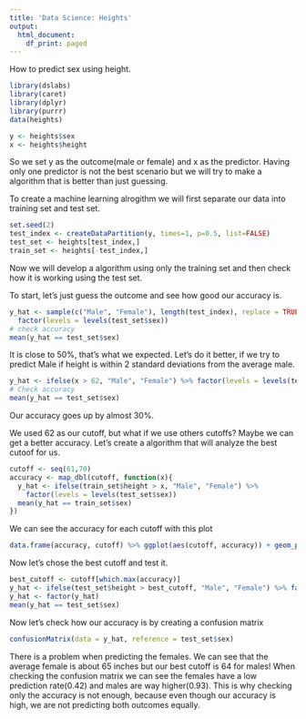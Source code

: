 ```yaml
---
title: 'Data Science: Heights'
output:
  html_document:
    df_print: paged
---
```


How to predict sex using height.

```r
library(dslabs)
library(caret)
library(dplyr)
library(purrr)
data(heights)

y <- heights$sex
x <- heights$height
```

So we set y as the outcome(male or female) and x as the predictor. Having only one predictor is not the best scenario but we will try to make a algorithm that is better than just guessing.

To create a machine learning alrogithm we will first separate our data into training set and test set.
```r
set.seed(2)
test_index <- createDataPartition(y, times=1, p=0.5, list=FALSE)
test_set <- heights[test_index,]
train_set <- heights[-test_index,]
```
Now we will develop a algorithm using only the training set and then check how it is working using the test set.

To start, let's just guess the outcome and see how good our accuracy is.

```r
y_hat <- sample(c("Male", "Female"), length(test_index), replace = TRUE) %>%
  factor(levels = levels(test_set$sex))
# check accuracy
mean(y_hat == test_set$sex)
```

It is close to 50%, that's what we expected. Let's do it better, if we try to predict Male if height is within 2 standard deviations from the average male.

```r
y_hat <- ifelse(x > 62, "Male", "Female") %>% factor(levels = levels(test_set$sex))
# Check accuracy
mean(y_hat == test_set$sex)
```
Our accuracy goes up by almost 30%.

We used 62 as our cutoff, but what if we use others cutoffs? Maybe we can get a better accuracy. Let's create a algorithm that will analyze the best cutoof for us.

```r
cutoff <- seq(61,70)
accuracy <- map_dbl(cutoff, function(x){
  y_hat <- ifelse(train_set$height > x, "Male", "Female") %>% 
    factor(levels = levels(test_set$sex))
  mean(y_hat == train_set$sex)
})
```

We can see the accuracy for each cutoff with this plot 
```r
data.frame(accuracy, cutoff) %>% ggplot(aes(cutoff, accuracy)) + geom_point() + geom_line()
```

Now let's chose the best cutoff and test it.
```r
best_cutoff <- cutoff[which.max(accuracy)]
y_hat <- ifelse(test_set$height > best_cutoff, "Male", "Female") %>% factor(levels = levels(test_set$sex))
y_hat <- factor(y_hat)
mean(y_hat == test_set$sex)
```

Now let's check how our accuracy is by creating a confusion matrix

```r
confusionMatrix(data = y_hat, reference = test_set$sex)
```

There is a problem when predicting the females. We can see that the average female is about 65 inches but our best cutoff is 64 for males! When checking the confusion matrix we can see the females have a low prediction rate(0.42) and males are way higher(0.93). This is why checking only the accuracy is not enough, because even though our accuracy is high, we are not predicting both outcomes equally.
